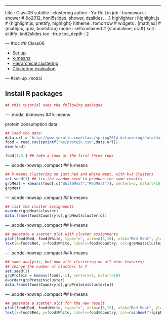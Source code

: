 ---
title       : Class06
subtitle    : clustering
author      : Yu-Ru Lin
job         : 
  framework   : shower        # {io2012, html5slides, shower, dzslides, ...}
highlighter : highlight.js  # {highlight.js, prettify, highlight}
hitheme     : tomorrow      # 
widgets     : [mathjax]            # {mathjax, quiz, bootstrap}
mode        : selfcontained # {standalone, draft}
knit        : slidify::knit2slides
toc         : true
toc_depth   : 2

--- #toc
## Class06
  
* [Set up](#set-up)
* [k-means](#kmeans)
* [Hierarchical clustering](#hclu)
* [Clustering evaluation](#eval)

--- #set-up .modal 

## Install R packages
```r
## this tutorial uses the following packages
```

--- .modal #kmeans
## k-means

protein consumption data

```r
## load the data:
data.url = 'http://www.yurulin.com/class/spring2014_datamining/data/data_text'
food = read.csv(sprintf("%s/protein.csv",data.url))
dim(food)

food[1:3,] ## take a look at the first three rows
```

--- .scode-nowrap .compact
## k-means
```r
## k-means clustering on just Red and White meat, with k=3 clusters
set.seed(1) ## fix the random seed to produce the same results 
grpMeat = kmeans(food[,c("WhiteMeat","RedMeat")], centers=3, nstart=10)
grpMeat
```

--- .scode-nowrap .compact
## k-means
```r
## list the cluster assignments
o=order(grpMeat$cluster)
data.frame(food$Country[o],grpMeat$cluster[o])
```

--- .scode-nowrap .compact
## k-means
```r
## generate a scatter plot with cluster assignments
plot(food$Red, food$White, type="n", xlim=c(3,19), xlab="Red Meat", ylab="White Meat")
text(x=food$Red, y=food$White, labels=food$Country, col=grpMeat$cluster+1)
```

--- .scode-nowrap .compact
## k-means
```r
## same analysis, but now with clustering on all nine features;
## change the number of clusters to 7
set.seed(1)
grpProtein = kmeans(food[,-1], centers=7, nstart=10) 
o=order(grpProtein$cluster)
data.frame(food$Country[o],grpProtein$cluster[o])
```

--- .scode-nowrap .compact
## k-means
```r
## generate a scatter plot for the new result
plot(food$Red, food$White, type="n", xlim=c(3,19), xlab="Red Meat", ylab="White Meat")
text(x=food$Red, y=food$White, labels=food$Country, col=rainbow(7)[grpProtein$cluster])
```

